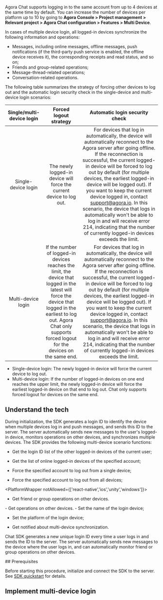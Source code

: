 
Agora Chat supports logging in to the same account from up to 4 devices at the same time by default. You can increase the number of
devices per platform up to 10 by going to **Agora Console > Project management > Relevant project > Agora Chat configuration > Features > Multi Device**.

In cases of multiple device login, all logged-in devices synchronize the following information and operations:

- Messages, including online messages, offline messages, push notifications (if the third-party push service is enabled, the offline device receives it), the corresponding receipts and read status, and so on;
- Friends and group-related operations;
- Message-thread-related operations;
- Conversation-related operations.

The following table summarizes the strategy of forcing other devices to log out and the automatic login security check in the single-device and multi-device login scenarios:

<PlatformWrapper notAllowed='web'>

| Single/multi-device login | Forced logout strategy | Automatic login security check |
|:---:|:---:|:---:|
| Single-device login | The newly logged-in device will force the current device to log out. | For devices that log in automatically, the device will automatically reconnect to the Agora server after going offline. If the reconnection is successful, the current logged-in device will be forced to log out by default (for multiple devices, the earliest logged-in device will be logged out). If you want to keep the current device logged in, contact support@agora.io. In this scenario, the device that logs in automatically won't be able to log in and will receive error 214, indicating that the number of currently logged-in devices exceeds the limit. |
| Multi-device login | If the number of logged-in devices reaches the limit, the device that logged in the latest will force the device that logged in the earliest to log out. Agora Chat only supports forced logout for the devices on the same end. | For devices that log in automatically, the device will automatically reconnect to the Agora server after going offline. If the reconnection is successful, the current logged-in device will be forced to log out by default (for multiple devices, the earliest logged-in device will be logged out). If you want to keep the current device logged in, contact support@agora.io. In this scenario, the device that logs in automatically won't be able to log in and will receive error 214, indicating that the number of currently logged-in devices exceeds the limit. |

</PlatformWrapper>

<PlatformWrapper platform='web'>

- Single-device login: The newly logged-in device will force the current device to log out.
- Multi-device login: If the number of logged-in devices on one end reaches the upper limit, the newly logged-in device will force the earliest logged-in device on that end to log out. Chat only supports forced logout for devices on the same end.

</PlatformWrapper>

## Understand the tech

<PlatformWrapper notAllowed='web'>
During initialization, the SDK generates a login ID to identify the device when multiple devices log in and push messages, and sends this ID to the server. The server automatically sends new messages to the user's logged-in device, monitors operations on other devices, and synchronizes multiple devices. The SDK provides the following multi-device scenario functions:

- Get the login ID list of the other logged-in devices of the current user;

- Get the list of online logged-in devices of the specified account;

- Force the specified account to log out from a single device;

- Force the specified account to log out from all devices;

<PlatformWrapper notAllowed={['react-native','ios','unity','windows']}>
- Get friend or group operations on other devices.
</PlatformWrapper>
<PlatformWrapper platform={['ios','unity','windows']}>
- Get operations on other devices.
</PlatformWrapper>
<PlatformWrapper platform='react-native'>
- Set the name of the login device;

- Set the platform of the login device;

- Get notified about multi-device synchronization.
</PlatformWrapper>
</PlatformWrapper>

<PlatformWrapper platform='web'>

Chat SDK generates a new unique login ID every time a user logs in and sends the ID to the server. The server automatically sends new messages to the device where the user logs in, and can automatically monitor friend or group operations on other devices.

</PlatformWrapper>

<PlatformWrapper notAllowed='web'>
## Prerequisites

Before starting this procedure, initialize and connect the SDK to the server. See [SDK quickstart](../get-started/get-started-sdk) for details.

</PlatformWrapper>

## Implement multi-device login

<ProjectImplement />
